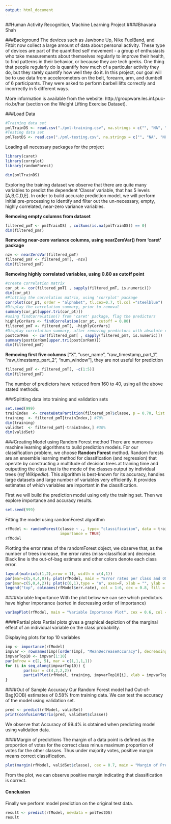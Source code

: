 ```yaml
---
output: html_document
---
```

##Human Activity Recognition, Machine Learning Project
####Bhavana Shah

###Background
The devices such as Jawbone Up, Nike FuelBand, and Fitbit now collect a large amount of data about personal activity. These type of devices are part of the quantified self movement - a group of enthusiasts who take measurements about themselves regularly to improve their health, to find patterns in their behavior, or because they are tech geeks. One thing that people regularly do is quantify how much of a particular activity they do, but they rarely quantify how well they do it. In this project, our goal will be to use data from accelerometers on the belt, forearm, arm, and dumbell of 6 participants. They were asked to perform barbell lifts correctly and incorrectly in 5 different ways. 

More information is available from the website: http://groupware.les.inf.puc-rio.br/har (section on the Weight Lifting Exercise Dataset).

###Load Data
```r
#Training data set
pmlTrainDS <- read.csv("./pml-training.csv", na.strings = c("", "NA", "NULL"))
#Testing data set
pmlTestDS <- read.csv("./pml-testing.csv", na.strings = c("", "NA", "NULL"))
```
Loading all necessary packages for the project
```r
library(caret)
library(corrplot)
library(randomForest)
```

```r
dim(pmlTrainDS)
```

Exploring the training dataset we observe that there are quite many variables to predict the dependent 'Classe' variable, that has 5 levels [A,B,C,D,E]. In order to build accurate prediction model, we will perform initial pre-processing to identify and filter out the un-necessary, empty, highly correlated, near-zero variance variables.

**Removing empty columns from dataset**
```r
filtered_pmT <- pmlTrainDS[ , colSums(is.na(pmlTrainDS)) == 0] 
dim(filtered_pmT)
```

**Removing near-zero variance columns, using nearZeroVar() from 'caret' package**
```r
nzv <- nearZeroVar(filtered_pmT)
filtered_pmT <- filtered_pmT[, -nzv]
dim(filtered_pmT)
```

**Removing highly correlated variables, using 0.80 as cutoff point**
```r
#create correlation matrix
cor_pt <- cor(filtered_pmT[ , sapply(filtered_pmT, is.numeric)])
dim(cor_pt)
#Plotting the correlation matrix, using 'corrplot' package
corrplot(cor_pt, order = "alphabet", tl.cex=0.7, tl.col ="steelblue")
#Display the correlation summary, prior to removal
summary(cor_pt[upper.tri(cor_pt)])
#using findCorrelation() from 'caret' package, flag the predictors
highlyCorVars <- findCorrelation(cor_pt, cutoff = 0.80)
filtered_pmT <- filtered_pmT[, -highlyCorVars]
#Display correlation summary, after removing predictors with absolute correlations above 0.80.
postCorRem  <- cor(filtered_pmT[ , sapply(filtered_pmT, is.numeric)])
summary(postCorRem[upper.tri(postCorRem)])
dim(filtered_pmT)
```

**Removing first five columns**
["X", "user_name", "raw_timestamp_part_1", "raw_timestamp_part_2", "num_window"], they are not useful for prediction
```r
filtered_pmT <- filtered_pmT[, -c(1:5)]
dim(filtered_pmT)
```

The number of predictors have reduced from 160 to 40, using all the above stated methods.

###Splitting data into training and validation sets
```r
set.seed(999)
trainIndex  <- createDataPartition(filtered_pmT$classe, p = 0.70, list = FALSE)
training  <- filtered_pmT[trainIndex,] #70%
dim(training)
validSet  <- filtered_pmT[-trainIndex,] #30%
dim(validSet)
```
###Creating Model using Random Forest method
There are numerous machine learning algorithms to build prediction models. For our classification problem, we choose **Random Forest** method. Random forests are an ensemble learning method for classification (and regression) that operate by constructing a multitude of decision trees at training time and outputting the class that is the mode of the classes output by individual trees (*ref Wikipedia*). This algorithm is best-known for its accuracy, handles large datasets and large number of variables very efficiently. It provides estimates of which variables are important in the classification.

First we will build the prediction model using only the training set. Then we explore importance and accuracy results.
```r
set.seed(999)
```
Fitting the model using randomForest algorithm
```r
rfModel <- randomForest(classe ~ ., type= "classification", data = training, ntree = 200, 
                        importance = TRUE)
rfModel
```

Plotting the error rates of the randomForest object, we observe that, as the number of trees increase, the error rates (miss-classification) decrease. Black line is the out-of-bag estimate and other colors denote each class error. 
```r
layout(matrix(c(1,2),nrow = 1), width = c(4,1)) 
par(mar=c(5,4,4,0)); plot(rfModel, main = "Error rates per class and OOB")
par(mar=c(5,0,4,2)); plot(c(0,1),type = "n", axes=F, xlab = "", ylab = "")
legend("top", colnames(rfModel$err.rate), col = 1:6, cex = 0.8, fill = 1:6)
```

####Variable Importance
With the plot below we can see which predictors have higher importance (sorted in decreasing order of importance)
```r
varImpPlot(rfModel, main = "Variable Importance Plot", cex = 0.6, col ="steelblue")
```

####Partial plots
Partial plots gives a graphical depiction of the marginal effect of an individual variable on the class probability.

Displaying plots for top 10 variables
```r
imp <- importance(rfModel)
impvar <- rownames(imp)[order(imp[, "MeanDecreaseAccuracy"], decreasing=TRUE)]
impvarTop10 <- impvar[1:10]
par(mfrow = c(2, 5), mar = c(1,1,1,1))
for (i in seq_along(impvarTop10)) {
        par(mar = c(4,2,2,2))
        partialPlot(rfModel, training, impvarTop10[i], xlab = impvarTop10[i], main = "")
}
```

####Out of Sample Accuracy
Our Random Forest model had Out-of-Bag(OOB) estimates of 0.58% from training data. We can test the accuracy of the model using validation set.
```r
pred <- predict(rfModel, validSet)
print(confusionMatrix(pred, validSet$classe))
```
We observe that Accuracy of 99.4% is obtained when predicting model using validation data.

####Margin of predictions 
The margin of a data point is defined as the proportion of votes for the correct class minus maximum proportion of votes for the other classes. Thus under majority votes, positive margin means correct classification.
```r
plot(margin(rfModel, validSet$classe), cex = 0.7, main = "Margin of Predictions")
```

From the plot, we can observe positive margin indicating that classification is correct.
 
#### Conclusion
Finally we perform model prediction on the original test data.
```r
result <- predict(rfModel, newdata = pmlTestDS)
result
```

